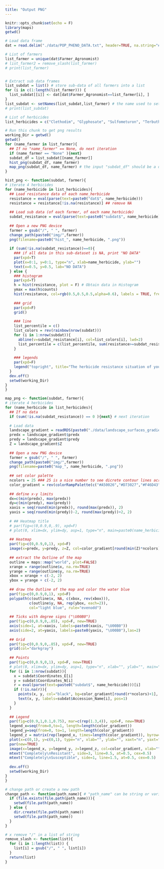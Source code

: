 ```yaml
---
title: "Output PNG"
---
```

```r
knitr::opts_chunk$set(echo = F)
library(maps)
getwd()
```

```r
# Load data frame
dat = read.delim("./data/POP_PHENO_DATA.txt", header=TRUE, na.string="#N/A")

# List of farmers
list_farmer = unique(dat$Farmer_Agronomist)
# list_farmer2 = remove_slash(list_farmer)
# print(list_farmer)


# Extract sub data frames
list_subdat = list() # store sub-data of all farmers into a list
for (i in c(1:length(list_farmer))) {
  list_subdat[[i]] <- dat[dat$Farmer_Agronomist==list_farmer[i], ]
}
list_subdat <- setNames(list_subdat,list_farmer) # the name used to set header must be the same with that used to build sub-data
# print(list_subdat)

# List of herbicides
list_herbicides = c("Clethodim", "Glyphosate", "Sulfometuron", "Terbuthylazine")
```

```r
# Run this chunk to get png results
working_Dir = getwd()
getwd()
for (name_farmer in list_farmer){
  ## If no "name_farmer" == None, do next iteration
  if (name_farmer == "None" ){next}
  subdat_df = list_subdat[[name_farmer]] 
  hist_png(subdat_df, name_farmer)
  map_png(subdat_df, name_farmer) # the input "subdat_df" should be a data frame; name_farmer should be a string
}

```


```r
hist_png <- function(subdat, farmer){
# iterate 4 herbicides
for (name_herbicide in list_herbicides){
  ## Load resistance data of each name_herbicide
  resistance = eval(parse(text=paste0("dat$", name_herbicide)))
  resistance = resistance[!is.na(resistance)] ## remove NA
  
  ## Load sub data (of each farmer, of each name_herbicide)
  subdat_resistance = eval(parse(text=paste0("subdat$", name_herbicide))) # "subdat_resistance" should be a numeric vector
  
  ## Open a new PNG device
  farmer = gsub("/", " ", farmer)
  change_path(paste0("img/",farmer))
  png(filename=paste0("hist_", name_herbicide, ".png"))
  
  if (sum(!is.na(subdat_resistance))==0){
    ### if all data in this sub-dataset is NA, print "NO DATA"
    par(xpd=T)
    plot(x=0:1, y=0:1, type="n", xlab=name_herbicide, ylab="")
    text(x=0.5, y=0.5, lab="NO DATA")
  } else {
    ### histogram
    par(xpd=T)
    h = hist(resistance, plot = F) # Obtain data in Histogram
    ymax = max(h$counts)
    hist(resistance, col=rgb(0.5,0.5,0.5,alpha=0.6), labels = TRUE, freq=T, breaks=10, bord=FALSE, main="", xlim = c(0,1), xlab=name_herbicide, ylim = c(0,ymax), ylab="Counts")
    
    ### grid
    par(xpd=F)
    grid()
    
    ### line
    list_percentile = c()
    list_colors = rev(rainbow(nrow(subdat)))
    for (i in 1:nrow(subdat)){
      abline(v=subdat_resistance[i], col=list_colors[i], lwd=2)
      list_percentile = c(list_percentile, sum(resistance>=subdat_resistance[i])/length(resistance))
    }
    
    ### legends
    par(xpd=F)
    legend("topright", title="The herbicide resistance situation of your farm in ", legend=paste0(subdat$Location[!is.na(subdat_resistance)], "(", subdat$Accession_Name[!is.na(subdat_resistance)], ") is lower (better) than other ", round(list_percentile[!is.na(subdat_resistance)]*100), "% farms"), col=list_colors[!is.na(subdat_resistance)], pch=c(19,19), box.col = F, cex=.9)
  }
  dev.off()
  setwd(working_Dir)
}
}
```

```r
map_png <- function(subdat, farmer){
# iterate 4 herbicides
for (name_herbicide in list_herbicides){
  ## If no data
  if (sum(!is.na(subdat_resistance)) == 0 ){next} # next iteration
  
  # Load data
  landscape_gradient = readRDS(paste0("./data/landscape_surfaces_gradient_data_", name_herbicide, ".rds"))
  predx = landscape_gradient$predx
  predy = landscape_gradient$predy
  Z = landscape_gradient$Z
  
  ## Open a new PNG device
  farmer = gsub("/", " ", farmer)
  change_path(paste0("img/",farmer))
  png(filename=paste0("map_", name_herbicide, ".png"))
  
  ## set color palette
  ncolors = 25 ### 25 is a nice number to see dicrete contour lines across the landscape methinks...
  color_gradient = rev(colorRampPalette(c("#A50026","#D73027","#F46D43","#FDAE61","#FEE08B","#FFFFBF","#D9EF8B","#A6D96A","#66BD63","#1A9850","#006837"))(ncolors))
  
  ## define x-y limits
  dx=c(min(predx), max(predx))
  dy=c(min(predy), max(predy))
  xaxis = seq(round(min(predx)), round(max(predx)), 2)
  yaxis = seq(round(min(predy))-2, round(max(predy))+2, 2)
  
  # ## Heatmap title
  # par(fig=c(0,0.9,0,.9), xpd=F)
  # plot(0, xlim=dx, ylim=dy, asp=1, type="n", main=paste0(name_herbicide, " Resistance Gradient"), xaxt="n", yaxt="n", frame.plot=FALSE)
  
  ## Heatmap
  par(fig=c(0,0.9,0,1), xpd=F)
  image(x=predx, y=predy, z=Z, col=color_gradient[round(min(Z)*ncolors):round(max(Z)*ncolors)], xlab="Longitude", ylab="Latitdue", asp=1, xaxt="n", yaxt="n", frame.plot=FALSE)
  
  ## extract the Outline of the map
  outline = maps::map("world", plot=FALSE)
  xrange = range(outline$x, na.rm=TRUE)
  yrange = range(outline$y, na.rm=TRUE)
  xbox = xrange + c(-2, 2)
  ybox = yrange + c(-2, 2)
  
  ## draw the Outline of the map and color the water blue
  par(fig=c(0,0.9,0,1), xpd=F)
  polypath(c(outline$x, NA, c(xbox, rev(xbox))),
           c(outline$y, NA, rep(ybox, each=2)),
           col="light blue", rule="evenodd")
  
  ## Ticks with degree signs ("\U00B0")
  par(fig=c(0,0.9,0,.85), xpd=F, new=TRUE)
  axis(side=1, at=xaxis, labels=paste0(xaxis, "\U00B0"))
  axis(side=2, at=yaxis, labels=paste0(yaxis, "\U00B0"),las=2)
  
  ## Grid
  par(fig=c(0,0.9,0,.85), xpd=F, new=TRUE)
  grid(col="darkgray")
  
  ## Points
  par(fig=c(0,0.9,0,1), xpd=F, new=TRUE)
  # plot(0, xlim=dx, ylim=dy, asp=1, type="n", xlab="", ylab="", main="", xaxt="n", yaxt="n") #empty
  for (i in 1:nrow(subdat)){
    x = subdat$Coordinates_E[i]
    y = subdat$Coordinates_N[i]
    r = eval(parse(text=paste0("subdat$", name_herbicide)))[i]
    if (!is.na(r)){
      points(x, y, col="black", bg=color_gradient[round(r*ncolors)+1], pch=19)
      text(x, y, labels=subdat$Accession_Name[i], pos=1)
    }
  }
  
  ## Legend
  par(fig=c(0.9,1,0.1,0.75), mar=c(rep(1.3,4)), xpd=F, new=TRUE)
  legend_x=seq(from=0,to=1, length=length(color_gradient))
  legend_y=seq(from=0, to=1, length=length(color_gradient))
  legend_z = matrix(rep(legend_x, times=length(color_gradient)), byrow=TRUE, nrow=length(color_gradient))
  plot(x=c(0,1), y=c(0,1), type="n", xlab="", ylab="", xaxt="n", yaxt="n", main="")
  par(new=TRUE)
  image(x=legend_x, y=legend_y, z=legend_z, col=color_gradient, xlab="", ylab="", main="", xaxt="n", las=2)
  mtext("Completely\nResistant", side=3, line=0.5, at=0.5, cex=0.5)
  mtext("Completely\nSusceptible", side=1, line=1.5, at=0.5, cex=0.5)
  
  dev.off()
  setwd(working_Dir)
}
}
```

```r
# change path or create a new path
change_path <- function(path_name){ # "path_name" can be string or variable
  if (file.exists(file.path(path_name))){
    setwd(file.path(path_name))
  } else {
    dir.create(file.path(path_name))
    setwd(file.path(path_name))
  }
}
```

```r
# x remove "/" in a list of string
remove_slash <- function(list){
  for (i in 1:length(list)) {
    list[i] = gsub("/", " ", list[i])
  }
  return(list)
}
```

